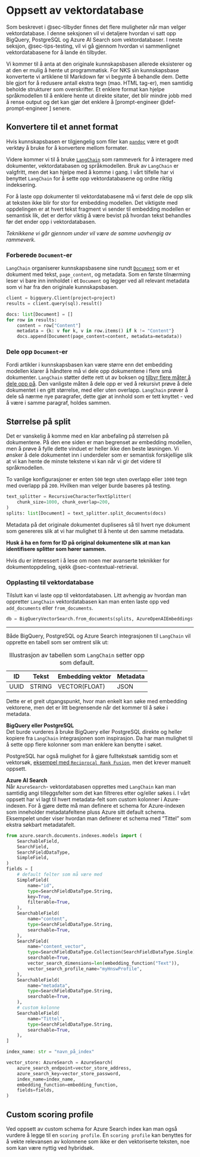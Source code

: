 # Oppsett av vektordatabase {#sec-oppsett-vektordatabase}

Som beskrevet i @sec-tilbyder finnes det flere muligheter når man velger
vektordatabase. I denne seksjonen vil vi detaljere hvordan vi satt opp BigQuery,
PostgreSQL og Azure AI Search som vektordatabaser. I neste seksjon,
@sec-tips-testing, vil vi gå gjennom hvordan vi sammenlignet vektordatabasene
for å lande én tilbyder.

Vi kommer til å anta at den originale kunnskapsbasen allerede eksisterer og at
den er mulig å hente ut programmatisk. For NKS sin kunnskapsbase konverterte vi
artiklene til Markdown før vi begynte å behandle dem. Dette ble gjort for å
redusere antall ekstra tegn (mao. HTML tag-er), men samtidig beholde strukturer
som overskrifter. Et enklere format kan hjelpe språkmodellen til å enklere hente
ut direkte sitater, det blir mindre jobb med å rense output og det kan gjør det
enklere å [prompt-engineer @def-prompt-engineer ] senere.

::: {.callout-tip collapse="true"}
## Konvertere til et annet format
Hvis kunnskapsbasen er tilgjengelig som filer kan
[`pandoc`](https://pandoc.org/) være et godt verktøy å bruke for å konvertere
mellom formater.
:::

Videre kommer vi til å bruke [`LangChain`](https://www.langchain.com/) som
rammeverk for å interagere med dokumenter, vektordatabasen og språkmodellen.
Bruk av `LangChain` er valgfritt, men det kan hjelpe med å komme i gang. 
I vårt tilfelle har vi benyttet `LangChain` for å sette opp vektordatabasene og
ordne riktig indeksering.   

For å laste opp dokumenter til vektordatabasene må vi først dele de opp slik at
teksten ikke blir for stor for embedding modellen. Det viktigste med oppdelingen
er at hvert tekst fragment vi sender til embedding modellen er semantisk lik,
det er derfor viktig å være bevist på hvordan tekst behandles før det ender opp
i vektordatabasen.

*Teknikkene vi går gjennom under vil være de samme uavhengig
av rammeverk.*

### Forberede `Document`-er

`LangChain` organiserer kunnskapsbasene sine rundt
[`Document`][langchain_document] som er et dokument med tekst, `page_content`,
og metadata. Som en første tilnærming leser vi bare inn innholdet i et
`Document` og legger ved all relevant metadata som vi har fra den originale
kunnskapsbasen.

```python
client = bigquery.Client(project=project)
results = client.query(sql).result()

docs: list[Document] = []
for row in results:
    content = row["Content"]
    metadata = {k: v for k, v in row.items() if k != "Content"}
    docs.append(Document(page_content=content, metadata=metadata))
```

### Dele opp `Document`-er

Fordi artikler i kunnskapsbasen kan være større enn det embedding modellen
klarer å håndtere må vi dele opp dokumentene i flere små dokumenter. `LangChain`
støtter dette rett ut av boksen og [tilbyr flere måter å dele opp
på][langchain_text_splitters]. Den vanligste måten å dele opp er ved å rekursivt
prøve å dele dokumentet i en gitt størrelse, med eller uten overlapp.
`LangChain` prøver å dele så nærme nye paragrafer, dette gjør at innhold som er
tett knyttet - ved å være i samme paragraf, holdes sammen.

::: {.callout-note collapse="true"}
## Størrelse på split
Det er vanskelig å komme med en klar anbefaling på størrelsen på dokumentene. På
den ene siden er man begrenset av embedding modellen, men å prøve å fylle dette
vinduet er heller ikke den beste løsningen. Vi ønsker å dele dokumentet inn i
underdeler som er semantisk forskjellige slik at vi kan hente de minste tekstene
vi kan når vi gir det videre til språkmodellen.

To vanlige konfigurasjoner er enten `500` tegn uten overlapp eller `1000` tegn
med overlapp på `200`. Hvilken man velger burde baseres på testing.
:::

```python
text_splitter = RecursiveCharacterTextSplitter(
    chunk_size=1000, chunk_overlap=200,
)
splits: list[Document] = text_splitter.split_documents(docs)
```

Metadata på det originale dokumentet dupliseres så til hvert nye dokument som
genereres slik at vi har mulighet til å hente ut den samme metadata.

**Husk å ha en form for ID på original dokumentene slik at man kan identifisere
splitter som hører sammen.**

Hvis du er interessert i å lese om noen mer avanserte teknikker for 
dokumentoppdeling, sjekk @sec-contextual-retrieval.

### Opplasting til vektordatabase

Tilslutt kan vi laste opp til vektordatabasen. Litt avhengig av hvordan man
oppretter `LangChain` vektordatabasen kan man enten laste opp ved
`add_documents` eller `from_documents`.

```python
db = BigQueryVectorSearch.from_documents(splits, AzureOpenAIEmbeddings())
```

---

Både BigQuery, PostgreSQL og Azure Search integrasjonen til `LangChain` vil opprette en tabell
som ser omtrent slik ut:

| ID | Tekst | Embedding vektor | Metadata |
|----|-------|------------------|----------|
| UUID | STRING | VECTOR(FLOAT) | JSON |

: Illustrasjon av tabellen som `LangChain` setter opp som default.

Dette er et greit utgangspunkt, hvor man enkelt kan søke med embedding
vektorene, men det er litt begrensende når det kommer til å søke i metadata. 

**BigQuery eller PostgreSQL**  
Det burde vurderes å bruke BigQuery eller PostgreSQL direkte og heller
kopiere fra `LangChain` integrasjonen som inspirasjon. Da har man mulighet til å
sette opp flere kolonner som man enklere kan benytte i søket.

PostgreSQL har også mulighet for å gjøre fulltekstsøk samtidig som et vektorsøk,
[eksempel med `Reciprocal Rank
Fusion`](https://github.com/pgvector/pgvector-python/blob/master/examples/hybrid_search_rrf.py),
men det krever manuelt oppsett.

**Azure AI Search**  
Når `AzureSearch`- vektordatabasen opprettes med `LangChain` kan man samtidig angi 
tilleggsfelter som det kan filtreres etter og/eller søkes i.  I vårt oppsett har vi lagt til
hvert metadata-felt som custom kolonner i Azure-indexen. For å gjøre dette må man definere et schema for Azure-indexen som inneholder metadatafeltene pluss Azure sitt default schema. Eksempelet under viser hvordan man definerer et schema med "Tittel" som ekstra søkbart metadatafelt.
```python
from azure.search.documents.indexes.models import (
    SearchableField,
    SearchField,
    SearchFieldDataType,
    SimpleField,
)
fields = [
    # default felter som må være med
    SimpleField(
        name="id",
        type=SearchFieldDataType.String,
        key=True,
        filterable=True,
    ),
    SearchableField(
        name="content",
        type=SearchFieldDataType.String,
        searchable=True,
    ),
    SearchField(
        name="content_vector",
        type=SearchFieldDataType.Collection(SearchFieldDataType.Single),
        searchable=True,
        vector_search_dimensions=len(embedding_function("Text")),
        vector_search_profile_name="myHnswProfile",
    ),
    SearchableField(
        name="metadata",
        type=SearchFieldDataType.String,
        searchable=True,
    ),
    # custom kolonne
    SearchableField(
        name="Tittel",
        type=SearchFieldDataType.String,
        searchable=True,
    ),
]

index_name: str = "navn_på_index"

vector_store: AzureSearch = AzureSearch(
    azure_search_endpoint=vector_store_address,
    azure_search_key=vector_store_password,
    index_name=index_name,
    embedding_function=embedding_function,
    fields=fields,
)
```
::: {.callout-tip collapse="true"}
## Custom scoring profile
Ved oppsett av custom schema for Azure Search index kan man også vurdere å legge til en `scoring profile`. En `scoring profile` kan benyttes for å vekte relevansen av kolonnene som ikke er den vektoriserte teksten, noe som kan være nyttig ved hybridsøk. 
:::

[langchain_document]: https://api.python.langchain.com/en/latest/documents/langchain_core.documents.base.Document.html#langchain_core.documents.base.Document
[langchain_text_splitters]: https://python.langchain.com/docs/modules/data_connection/document_transformers/